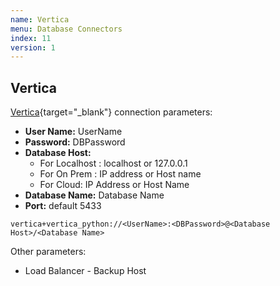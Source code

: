 ```yaml
---
name: Vertica
menu: Database Connectors 
index: 11
version: 1
---
```


Vertica
-------------


[Vertica](http://www.vertica.com/){target="_blank"} connection parameters:

* **User Name:** UserName
* **Password:** DBPassword
* **Database Host:**
    * For Localhost : localhost or 127.0.0.1  
    * For On Prem : IP address or Host name
    * For Cloud: IP Address or Host Name
* **Database Name:** Database Name
* **Port:** default 5433


```
vertica+vertica_python://<UserName>:<DBPassword>@<Database Host>/<Database Name>
```

Other parameters:

* Load Balancer - Backup Host